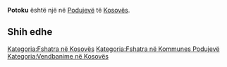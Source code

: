 {{Fshat në 
 | Emri                = Potoku
 | EmriAlt                = 
 | NAME_SHORT_FORM=      
 | NAME_GENERIC=      
 | NAME_SORT_NAME_RO=      POTOKU
 | FULL_NAME_RO = Potoku
 | FULL_NAME_ND_RO=Potoku
 | SORT_NAME_RG=POTOKU
 | FULL_NAME_RG=Potoku
 | FULL_NAME_ND_RG=Potoku
 | SRP_NAME_SHORT_FORM=      
 | SRP_NAME_GENERIC=      
 | SRP_NAME_SORT_NAME_RO=      
 | SRP_FULL_NAME_RO = 
 | SRP_FULL_NAME_ND_RO=
 | SRP_SORT_NAME_RG=
 | SRP_FULL_NAME_RG=
 | SRP_FULL_NAME_ND_RG=
 | Emri (Rasa dhanore) = 
 | Figura              = 
 | Shteti              = Kosovo
 | Komuna              = Podujevë
 | Kodi postar         = 
 | Sipërfaqja          = 

 | Popullsia           = 

 | Regj. i popullsisë  = 
 | Dend. e popullsisë  = 
 | Faqja zyrtare       = 
 <!--- Koordinatat ----> 
 | Gjerësia            = 43.056944
 | Gjatësia            = 21.124444
 | Lartësia            = 
}}
'''Potoku''' është një [[]] në [[Podujevë]] të [[Kosovës]].

<!-- == Gjeografia == -->
<!-- == Historia == -->
<!-- == Demografia == -->
== Shih edhe ==
{{Komuna Podujevë}}
{{Kosovo-Administrata-Cung}}

[[Kategoria:Fshatra në Kosovës]]
[[Kategoria:Fshatra në Kommunes Podujevë]]
[[Kategoria:Vendbanime në Kosovës]]